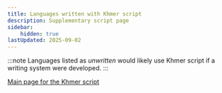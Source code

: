 ```yaml
---
title: Languages written with Khmer script
description: Supplementary script page
sidebar:
    hidden: true
lastUpdated: 2025-09-02
---
```



:::note
Languages listed as _unwritten_ would likely use Khmer script if a writing system were developed. 
:::

<WsList script='Khmr' />

[Main page for the Khmer script](/scrlang/scripts/khmr)

